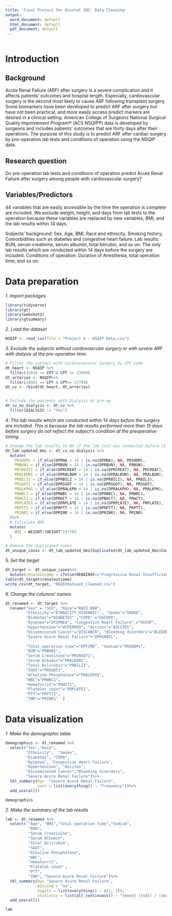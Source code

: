 ```yaml
---
title: 'Final Project for Biostat 202: Data Cleaning'
output:
  word_document: default
  html_document: default
  pdf_document: default
---
```


```r
```
# Introduction
## Background 
Acute Renal Failure (ARF) after surgery is a severe complication and it affects patients’ outcomes and hospital length. Especially, cardiovascular surgery is the second most likely to cause ARF following transplant surgery. Some biomarkers have been developed to predict ARF after surgery but have not been practical, and more easily access predict markers are desired in a clinical setting. American College of Surgeons National Surgical Quality Improvement Program® (ACS NSQIP®) data is developed by surgeons and includes patients’ outcomes that are thirty days after their operations. The purpose of this study is to predict ARF after cardiac surgery by pre-operation lab tests and conditions of operation using the NSQIP data.

## Research question 
Do pre-operation lab tests and conditions of operation predict Acute Renal Failure after surgery among people with cardiovascular surgery? 

## Variables/Predictors 
44 variables that are easily accessible by the time the operation is complete are included. We exclude weight, height, and days from lab tests to the operation because these variables are replaced by new variables, BMI, and the lab results within 14 days. 

Subjects' background: Sex, Age, BMI, Race and ethnicity, Smoking history, Comorbidities such as diabetes and congestive heart failure.
Lab results: BUN, serum creatinine, serum albumin, total bilirubin, and so on. The only lab results which are conducted within 14 days before the surgery are included.
Conditions of operation: Duration of Anesthesia, total operation time, and so on.

# Data preparation

*1. Import packages*

```r
library(tidyverse)
library(gt)
library(webshot2)
library(gtsummary)
```

*2. Load the dataset*

```r
NSQIP <- read_csv(file = "Project 4 - NSQIP Data.csv")
```

*3. Exclude the subjects without cardiovascular surgery or with severe ARF with dialysis at the pre-operation time.*

```r
# Filter the subject with Cardiovascular Surgery by CPT code
dt_heart <- NSQIP %>%
  filter(33016 <= CPT & CPT <= 33999)
dt_arteries <- NSQIP%>%
  filter(34001 <= CPT & CPT<= 37799)
dt_cv <- rbind(dt_heart, dt_arteries)


# Exclude the patients with Dialysis at pre-op
dt_cv_no_dialysis <- dt_cv %>%
  filter(DIALYSIS != "Yes")


```

*4. The lab results which are conducted within 14 days before the surgery are included. This is because the lab results performed more than 15 days before surgery do not reflect the subject's condition at the preoperative timing. *

```r
# Change the lab results to NA if the lab test was conducted before 15 days or more from the surgery. (DPRxxx: Days from the pre-lab test to the surgery) 
dt_lab_updated_bmi <- dt_cv_no_dialysis %>%
  mutate(
    PRSODM1 = if_else(DPRNA > 14 | is.na(DPRNA), NA, PRSODM),
    PRBUN1 = if_else(DPRBUN > 14 | is.na(DPRBUN), NA, PRBUN),
    PRCREAT1 = if_else(DPRCREAT > 14 | is.na(DPRCREAT), NA, PRCREAT),
    PRALBUM1 = if_else(DPRALBUM > 14 | is.na(DPRALBUM), NA, PRALBUM),
    PRBILI1 = if_else(DPRBILI > 14 | is.na(DPRBILI), NA, PRBILI),
    PRSGOT1 = if_else(DPRSGOT > 14 | is.na(DPRSGOT), NA, PRSGOT),
    PRALKPH1 = if_else(DPRALKPH > 14 | is.na(DPRALKPH), NA, PRALKPH),
    PRWBC1 = if_else(DPRWBC > 14 | is.na(DPRWBC), NA, PRWBC),
    PRHCT1 = if_else(DPRHCT > 14 | is.na(DPRHCT), NA, PRHCT),
    PRPLATE1 = if_else(DPRPLATE > 14 | is.na(DPRPLATE), NA, PRPLATE),
    PRPTT1 = if_else(DPRPTT > 14 | is.na(DPRPTT), NA, PRPTT),
    PRINR1 = if_else(DPRINR > 14 | is.na(DPRINR), NA, PRINR)
  )%>%
  # Calculate BMI
  mutate(
    BMI = WEIGHT/(HEIGHT^2)*703
  )

# Remove the duplicated cases
dt_unique_cases <- dt_lab_updated_bmi[duplicated(dt_lab_updated_bmi$CaseID)==FALSE,]
```


*5. Set the target*

```r
dt_target <- dt_unique_cases%>%
  mutate(renaloutcome = ifelse(RENAINSF=="Progressive Renal Insufficiency"|OPRENAFL=="Acute Renal Failure",1,0))
table(dt_target$renaloutcome)
write_csv(dt_target, "NSQIPdataset_cleaned.csv")

```

*6. Change the columns' names*

```r
dt_renamed <- dt_target %>%
  rename("Sex" = "SEX", "Race"="RACE_NEW",
         "Ethnicity"="ETHNICITY_HISPANIC" , "Smoke"="SMOKE",
         "Diabetes"="DIABETES" ,"COPD" ="HXCOPD",
         "Dyspnea"="DYSPNEA", "Congestive Heart Failure" ="HXCHF",
         "Hypertension"="HYPERMED", "Ascites"="ASCITES", 
         "Disseminated Cancer"="DISCANCR", "Bleeding disorders"="BLEEDDIS",
         "Severe Acure Renal Failure"="OPRENAFL",
         
         "Total operation time"="OPTIME", "Sodium"="PRSODM1",
         "BUN"="PRBUN1",
         "Serum Creatinine"="PRCREAT1",
         "Serum Albumin"="PRALBUM1",
         "Total Bilirubin"="PRBILI1",
         "SGOT"="PRSGOT1",
         "Alkaline Phosphatase"="PRALKPH1",
         "WBC"="PRWBC1",
         "Hematocrit"="PRHCT1",
         "Platelet count"="PRPLATE1",
         "PTT"="PRPTT1",
         "INR"="PRINR1"  )


```



# Data visualization

*1. Make the demographic table*
```r
demographics <- dt_renamed %>%
  select("Sex","Race",
         "Ethnicity",  "Smoke",
         "Diabetes", "COPD",
         "Dyspnea", "Congestive Heart Failure",
         "Hypertension", "Ascites", 
         "Disseminated Cancer","Bleeding disorders",
         "Severe Acure Renal Failure")%>%
  tbl_summary(by=  "Severe Acure Renal Failure",
              sort = list(everything() ~ "frequency"))%>%
  add_overall()

demographics

```

*2. Make the summary of the lab results*

```r
lab <- dt_renamed %>%
  select( "Age", "BMI","Total operation time","Sodium",
          "BUN",
          "Serum Creatinine",
          "Serum Albumin",
          "Total Bilirubin",
          "SGOT",
          "Alkaline Phosphatase",
          "WBC",
          "Hematocrit",
          "Platelet count",
          "PTT",
          "INR", "Severe Acure Renal Failure")%>%
  tbl_summary(by= "Severe Acure Renal Failure",
              missing = "no",
              digits = list(everything() ~ c(1, 1)),
              statistic = list(all_continuous() ~ "{mean} ({sd}) / ({max}-{min})"))%>%
  add_overall()

lab
```
